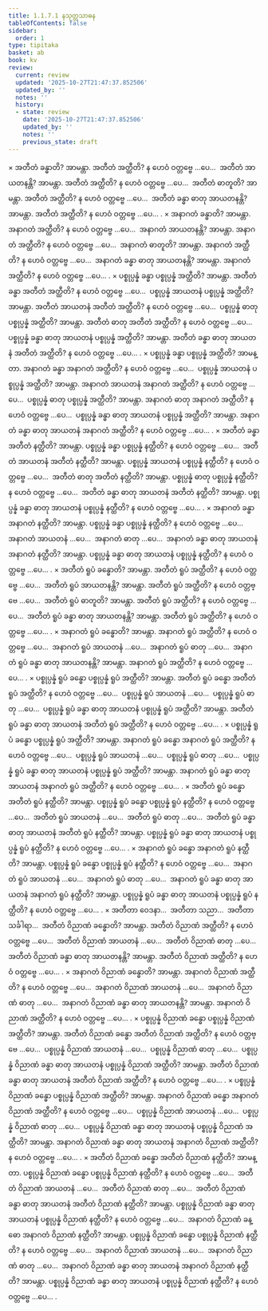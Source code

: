 ```yaml
---
title: 1.1.7.1 နသုတ္တသာဓန
tableOfContents: false
sidebar:
  order: 1
type: tipitaka
basket: ab
book: kv
review:
  current: review
  updated: '2025-10-27T21:47:37.852506'
  updated_by: ''
  notes: ''
  history:
  - state: review
    date: '2025-10-27T21:47:37.852506'
    updated_by: ''
    notes: ''
    previous_state: draft
---
```



<ReviewStatus review={frontmatter.review} showDetails={true} />

<HypothesisAnnotation frontmatter={frontmatter} />

<DynamicBreadcrumb />

<Division number="297" book="kv" e="ch" v="32" p="115">

<Paragraph number="725" book="kv">
× အတီတံ ခန္ဓာတိ? အာမန္တာ. အတီတံ အတ္ထီတိ? န ဟေဝံ ဝတ္တဗ္ဗေ …ပေ…  အတီတံ အာယတနန္တိ? အာမန္တာ. အတီတံ အတ္ထီတိ? န ဟေဝံ ဝတ္တဗ္ဗေ …ပေ…  အတီတံ ဓာတူတိ? အာမန္တာ. အတီတံ အတ္ထီတိ? န ဟေဝံ ဝတ္တဗ္ဗေ …ပေ…  အတီတံ ခန္ဓာ ဓာတု အာယတနန္တိ? အာမန္တာ. အတီတံ အတ္ထီတိ? န ဟေဝံ ဝတ္တဗ္ဗေ …ပေ… .
</Paragraph>

<Paragraph number="726" book="kv">
× အနာဂတံ ခန္ဓာတိ? အာမန္တာ. အနာဂတံ အတ္ထီတိ? န ဟေဝံ ဝတ္တဗ္ဗေ …ပေ…  အနာဂတံ အာယတနန္တိ? အာမန္တာ. အနာဂတံ အတ္ထီတိ? န ဟေဝံ ဝတ္တဗ္ဗေ …ပေ…  အနာဂတံ ဓာတူတိ? အာမန္တာ. အနာဂတံ အတ္ထီတိ? န ဟေဝံ ဝတ္တဗ္ဗေ …ပေ…  အနာဂတံ ခန္ဓာ ဓာတု အာယတနန္တိ? အာမန္တာ. အနာဂတံ အတ္ထီတိ? န ဟေဝံ ဝတ္တဗ္ဗေ …ပေ… .
</Paragraph>

<Paragraph number="727" book="kv">
× ပစ္စုပ္ပန္နံ ခန္ဓာ ပစ္စုပ္ပန္နံ အတ္ထီတိ? အာမန္တာ. အတီတံ ခန္ဓာ အတီတံ အတ္ထီတိ? န ဟေဝံ ဝတ္တဗ္ဗေ …ပေ…  ပစ္စုပ္ပန္နံ အာယတနံ ပစ္စုပ္ပန္နံ အတ္ထီတိ? အာမန္တာ. အတီတံ အာယတနံ အတီတံ အတ္ထီတိ? န ဟေဝံ ဝတ္တဗ္ဗေ …ပေ…  ပစ္စုပ္ပန္နံ ဓာတု ပစ္စုပ္ပန္နံ အတ္ထီတိ? အာမန္တာ. အတီတံ ဓာတု အတီတံ အတ္ထီတိ? န ဟေဝံ ဝတ္တဗ္ဗေ …ပေ…  ပစ္စုပ္ပန္နံ ခန္ဓာ ဓာတု အာယတနံ ပစ္စုပ္ပန္နံ အတ္ထီတိ? အာမန္တာ. အတီတံ ခန္ဓာ ဓာတု အာယတနံ အတီတံ အတ္ထီတိ? န ဟေဝံ ဝတ္တဗ္ဗေ …ပေ… .
</Paragraph>

<Paragraph number="728" book="kv">
× ပစ္စုပ္ပန္နံ ခန္ဓာ ပစ္စုပ္ပန္နံ အတ္ထီတိ? အာမန္တာ. အနာဂတံ ခန္ဓာ အနာဂတံ အတ္ထီတိ? န ဟေဝံ ဝတ္တဗ္ဗေ …ပေ…  ပစ္စုပ္ပန္နံ အာယတနံ ပစ္စုပ္ပန္နံ အတ္ထီတိ? အာမန္တာ. အနာဂတံ အာယတနံ အနာဂတံ အတ္ထီတိ? န ဟေဝံ ဝတ္တဗ္ဗေ …ပေ…  ပစ္စုပ္ပန္နံ ဓာတု ပစ္စုပ္ပန္နံ အတ္ထီတိ? အာမန္တာ. အနာဂတံ ဓာတု အနာဂတံ အတ္ထီတိ? န ဟေဝံ ဝတ္တဗ္ဗေ …ပေ…  ပစ္စုပ္ပန္နံ ခန္ဓာ ဓာတု အာယတနံ ပစ္စုပ္ပန္နံ အတ္ထီတိ? အာမန္တာ. အနာဂတံ ခန္ဓာ ဓာတု အာယတနံ အနာဂတံ အတ္ထီတိ? န ဟေဝံ ဝတ္တဗ္ဗေ …ပေ… .
</Paragraph>

<Paragraph number="729" book="kv">
× အတီတံ ခန္ဓာ အတီတံ နတ္ထီတိ? အာမန္တာ. ပစ္စုပ္ပန္နံ ခန္ဓာ ပစ္စုပ္ပန္နံ နတ္ထီတိ? န ဟေဝံ ဝတ္တဗ္ဗေ …ပေ…  အတီတံ အာယတနံ အတီတံ နတ္ထီတိ? အာမန္တာ. ပစ္စုပ္ပန္နံ အာယတနံ ပစ္စုပ္ပန္နံ နတ္ထီတိ? န ဟေဝံ ဝတ္တဗ္ဗေ …ပေ…  အတီတံ ဓာတု အတီတံ နတ္ထီတိ? အာမန္တာ. ပစ္စုပ္ပန္နံ ဓာတု ပစ္စုပ္ပန္နံ နတ္ထီတိ? န ဟေဝံ ဝတ္တဗ္ဗေ …ပေ…  အတီတံ ခန္ဓာ ဓာတု အာယတနံ အတီတံ နတ္ထီတိ? အာမန္တာ. ပစ္စုပ္ပန္နံ ခန္ဓာ ဓာတု အာယတနံ ပစ္စုပ္ပန္နံ နတ္ထီတိ? န ဟေဝံ ဝတ္တဗ္ဗေ …ပေ… .
</Paragraph>

<Paragraph number="730" book="kv">
× အနာဂတံ ခန္ဓာ အနာဂတံ နတ္ထီတိ? အာမန္တာ. ပစ္စုပ္ပန္နံ ခန္ဓာ ပစ္စုပ္ပန္နံ နတ္ထီတိ? န ဟေဝံ ဝတ္တဗ္ဗေ …ပေ…  အနာဂတံ အာယတနံ …ပေ…  အနာဂတံ ဓာတု …ပေ…  အနာဂတံ ခန္ဓာ ဓာတု အာယတနံ အနာဂတံ နတ္ထီတိ? အာမန္တာ. ပစ္စုပ္ပန္နံ ခန္ဓာ ဓာတု အာယတနံ ပစ္စုပ္ပန္နံ နတ္ထီတိ? န ဟေဝံ ဝတ္တဗ္ဗေ …ပေ… .
</Paragraph>

<Paragraph number="731" book="kv">
× အတီတံ ရူပံ ခန္ဓောတိ? အာမန္တာ. အတီတံ ရူပံ အတ္ထီတိ? န ဟေဝံ ဝတ္တဗ္ဗေ …ပေ…  အတီတံ ရူပံ အာယတနန္တိ? အာမန္တာ. အတီတံ ရူပံ အတ္ထီတိ? န ဟေဝံ ဝတ္တဗ္ဗေ …ပေ…  အတီတံ ရူပံ ဓာတူတိ? အာမန္တာ. အတီတံ ရူပံ အတ္ထီတိ? န ဟေဝံ ဝတ္တဗ္ဗေ …ပေ…  အတီတံ ရူပံ ခန္ဓာ ဓာတု အာယတနန္တိ? အာမန္တာ. အတီတံ ရူပံ အတ္ထီတိ? န ဟေဝံ ဝတ္တဗ္ဗေ …ပေ… .
</Paragraph>

<Paragraph number="732" book="kv">
× အနာဂတံ ရူပံ ခန္ဓောတိ? အာမန္တာ. အနာဂတံ ရူပံ အတ္ထီတိ? န ဟေဝံ ဝတ္တဗ္ဗေ …ပေ…  အနာဂတံ ရူပံ အာယတနံ …ပေ…  အနာဂတံ ရူပံ ဓာတု …ပေ…  အနာဂတံ ရူပံ ခန္ဓာ ဓာတု အာယတနန္တိ? အာမန္တာ. အနာဂတံ ရူပံ အတ္ထီတိ? န ဟေဝံ ဝတ္တဗ္ဗေ …ပေ… .
</Paragraph>

<Paragraph number="733" book="kv">
× ပစ္စုပ္ပန္နံ ရူပံ ခန္ဓော ပစ္စုပ္ပန္နံ ရူပံ အတ္ထီတိ? အာမန္တာ. အတီတံ ရူပံ ခန္ဓော အတီတံ ရူပံ အတ္ထီတိ? န ဟေဝံ ဝတ္တဗ္ဗေ …ပေ…  ပစ္စုပ္ပန္နံ ရူပံ အာယတနံ …ပေ…  ပစ္စုပ္ပန္နံ ရူပံ ဓာတု …ပေ…  ပစ္စုပ္ပန္နံ ရူပံ ခန္ဓာ ဓာတု အာယတနံ ပစ္စုပ္ပန္နံ ရူပံ အတ္ထီတိ? အာမန္တာ. အတီတံ ရူပံ ခန္ဓာ ဓာတု အာယတနံ အတီတံ ရူပံ အတ္ထီတိ? န ဟေဝံ ဝတ္တဗ္ဗေ …ပေ… .
</Paragraph>

<Paragraph number="734" book="kv">
× ပစ္စုပ္ပန္နံ ရူပံ ခန္ဓော ပစ္စုပ္ပန္နံ ရူပံ အတ္ထီတိ? အာမန္တာ. အနာဂတံ ရူပံ ခန္ဓော အနာဂတံ ရူပံ အတ္ထီတိ? န ဟေဝံ ဝတ္တဗ္ဗေ …ပေ…  ပစ္စုပ္ပန္နံ ရူပံ အာယတနံ …ပေ…  ပစ္စုပ္ပန္နံ ရူပံ ဓာတု …ပေ…  ပစ္စုပ္ပန္နံ ရူပံ ခန္ဓာ ဓာတု အာယတနံ ပစ္စုပ္ပန္နံ ရူပံ အတ္ထီတိ? အာမန္တာ. အနာဂတံ ရူပံ ခန္ဓာ ဓာတု အာယတနံ အနာဂတံ ရူပံ အတ္ထီတိ? န ဟေဝံ ဝတ္တဗ္ဗေ …ပေ… .
</Paragraph>

<Paragraph number="735" book="kv">
× အတီတံ ရူပံ ခန္ဓော အတီတံ ရူပံ နတ္ထီတိ? အာမန္တာ. ပစ္စုပ္ပန္နံ ရူပံ ခန္ဓော ပစ္စုပ္ပန္နံ ရူပံ နတ္ထီတိ? န ဟေဝံ ဝတ္တဗ္ဗေ …ပေ…  အတီတံ ရူပံ အာယတနံ …ပေ…  အတီတံ ရူပံ ဓာတု …ပေ…  အတီတံ ရူပံ ခန္ဓာ ဓာတု အာယတနံ အတီတံ ရူပံ နတ္ထီတိ? အာမန္တာ. ပစ္စုပ္ပန္နံ ရူပံ ခန္ဓာ ဓာတု အာယတနံ ပစ္စုပ္ပန္နံ ရူပံ နတ္ထီတိ? န ဟေဝံ ဝတ္တဗ္ဗေ …ပေ… .
</Paragraph>

<Paragraph number="736" book="kv">
× အနာဂတံ ရူပံ ခန္ဓော အနာဂတံ ရူပံ နတ္ထီတိ? အာမန္တာ. ပစ္စုပ္ပန္နံ ရူပံ ခန္ဓော ပစ္စုပ္ပန္နံ ရူပံ နတ္ထီတိ? န ဟေဝံ ဝတ္တဗ္ဗေ …ပေ…  အနာဂတံ ရူပံ အာယတနံ …ပေ…  အနာဂတံ ရူပံ ဓာတု …ပေ…  အနာဂတံ ရူပံ ခန္ဓာ ဓာတု အာယတနံ အနာဂတံ ရူပံ နတ္ထီတိ? အာမန္တာ. ပစ္စုပ္ပန္နံ ရူပံ ခန္ဓာ ဓာတု အာယတနံ ပစ္စုပ္ပန္နံ ရူပံ နတ္ထီတိ? န ဟေဝံ ဝတ္တဗ္ဗေ …ပေ… .
</Paragraph>

<Paragraph number="737" book="kv">
× အတီတာ ဝေဒနာ…  အတီတာ သညာ…  အတီတာ သင်္ခါရာ…  အတီတံ ဝိညာဏံ ခန္ဓောတိ? အာမန္တာ. အတီတံ ဝိညာဏံ အတ္ထီတိ? န ဟေဝံ ဝတ္တဗ္ဗေ …ပေ…  အတီတံ ဝိညာဏံ အာယတနံ …ပေ…  အတီတံ ဝိညာဏံ ဓာတု …ပေ…  အတီတံ ဝိညာဏံ ခန္ဓာ ဓာတု အာယတနန္တိ? အာမန္တာ. အတီတံ ဝိညာဏံ အတ္ထီတိ? န ဟေဝံ ဝတ္တဗ္ဗေ …ပေ… .
</Paragraph>

<Paragraph number="738" book="kv">
× အနာဂတံ ဝိညာဏံ ခန္ဓောတိ? အာမန္တာ. အနာဂတံ ဝိညာဏံ အတ္ထီတိ? န ဟေဝံ ဝတ္တဗ္ဗေ …ပေ…  အနာဂတံ ဝိညာဏံ အာယတနံ …ပေ…  အနာဂတံ ဝိညာဏံ ဓာတု …ပေ…  အနာဂတံ ဝိညာဏံ ခန္ဓာ ဓာတု အာယတနန္တိ? အာမန္တာ. အနာဂတံ ဝိညာဏံ အတ္ထီတိ? န ဟေဝံ ဝတ္တဗ္ဗေ …ပေ… .
</Paragraph>

<Paragraph number="739" book="kv">
× ပစ္စုပ္ပန္နံ ဝိညာဏံ ခန္ဓော ပစ္စုပ္ပန္နံ ဝိညာဏံ အတ္ထီတိ? အာမန္တာ. အတီတံ ဝိညာဏံ ခန္ဓော အတီတံ ဝိညာဏံ အတ္ထီတိ? န ဟေဝံ ဝတ္တဗ္ဗေ …ပေ…  ပစ္စုပ္ပန္နံ ဝိညာဏံ အာယတနံ …ပေ…  ပစ္စုပ္ပန္နံ ဝိညာဏံ ဓာတု …ပေ…  ပစ္စုပ္ပန္နံ ဝိညာဏံ ခန္ဓာ ဓာတု အာယတနံ ပစ္စုပ္ပန္နံ ဝိညာဏံ အတ္ထီတိ? အာမန္တာ. အတီတံ ဝိညာဏံ ခန္ဓာ ဓာတု အာယတနံ အတီတံ ဝိညာဏံ အတ္ထီတိ? န ဟေဝံ ဝတ္တဗ္ဗေ …ပေ… .
</Paragraph>

<Paragraph number="740" book="kv">
× ပစ္စုပ္ပန္နံ ဝိညာဏံ ခန္ဓော ပစ္စုပ္ပန္နံ ဝိညာဏံ အတ္ထီတိ? အာမန္တာ. အနာဂတံ ဝိညာဏံ ခန္ဓော အနာဂတံ ဝိညာဏံ အတ္ထီတိ? န ဟေဝံ ဝတ္တဗ္ဗေ …ပေ…  ပစ္စုပ္ပန္နံ ဝိညာဏံ အာယတနံ …ပေ…  ပစ္စုပ္ပန္နံ ဝိညာဏံ ဓာတု …ပေ…  ပစ္စုပ္ပန္နံ ဝိညာဏံ ခန္ဓာ ဓာတု အာယတနံ ပစ္စုပ္ပန္နံ ဝိညာဏံ အတ္ထီတိ? အာမန္တာ. အနာဂတံ ဝိညာဏံ ခန္ဓာ ဓာတု အာယတနံ အနာဂတံ ဝိညာဏံ အတ္ထီတိ? န ဟေဝံ ဝတ္တဗ္ဗေ …ပေ… .
</Paragraph>

<Paragraph number="741" book="kv">
× အတီတံ ဝိညာဏံ ခန္ဓော အတီတံ ဝိညာဏံ နတ္ထီတိ? အာမန္တာ. ပစ္စုပ္ပန္နံ ဝိညာဏံ ခန္ဓော ပစ္စုပ္ပန္နံ ဝိညာဏံ နတ္ထီတိ? န ဟေဝံ ဝတ္တဗ္ဗေ …ပေ…  အတီတံ ဝိညာဏံ အာယတနံ …ပေ…  အတီတံ ဝိညာဏံ ဓာတု …ပေ…  အတီတံ ဝိညာဏံ ခန္ဓာ ဓာတု အာယတနံ အတီတံ ဝိညာဏံ နတ္ထီတိ? အာမန္တာ. ပစ္စုပ္ပန္နံ ဝိညာဏံ ခန္ဓာ ဓာတု အာယတနံ ပစ္စုပ္ပန္နံ ဝိညာဏံ နတ္ထီတိ? န ဟေဝံ ဝတ္တဗ္ဗေ …ပေ…  အနာဂတံ ဝိညာဏံ ခန္ဓော အနာဂတံ ဝိညာဏံ နတ္ထီတိ? အာမန္တာ. ပစ္စုပ္ပန္နံ ဝိညာဏံ ခန္ဓော ပစ္စုပ္ပန္နံ ဝိညာဏံ နတ္ထီတိ? န ဟေဝံ ဝတ္တဗ္ဗေ …ပေ…  အနာဂတံ ဝိညာဏံ အာယတနံ …ပေ…  အနာဂတံ ဝိညာဏံ ဓာတု …ပေ…  အနာဂတံ ဝိညာဏံ ခန္ဓာ ဓာတု အာယတနံ အနာဂတံ ဝိညာဏံ နတ္ထီတိ? အာမန္တာ. ပစ္စုပ္ပန္နံ ဝိညာဏံ ခန္ဓာ ဓာတု အာယတနံ ပစ္စုပ္ပန္နံ ဝိညာဏံ နတ္ထီတိ? န ဟေဝံ ဝတ္တဗ္ဗေ …ပေ… .
</Paragraph>
</Division>